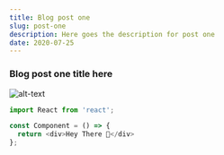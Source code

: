 ```yaml
---
title: Blog post one
slug: post-one
description: Here goes the description for post one
date: 2020-07-25
---
```


### Blog post one title here

![alt-text](./post-one-image.jpg)

```javascript
import React from 'react';

const Component = () => {
  return <div>Hey There 👋</div>
};
```